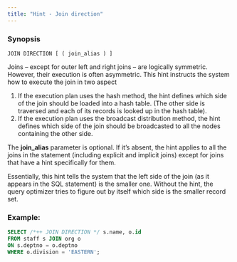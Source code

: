 ---
title: "Hint - Join direction"
---

### Synopsis

`JOIN DIRECTION [ ( join_alias ) ]`

Joins – except for outer left and right joins – are logically symmetric. However, their execution is often asymmetric. This hint instructs the system how to execute the join in two aspect

1. If the execution plan uses the hash method, the hint defines which side of the join should be loaded into a hash table. (The other side is traversed and each of its records is looked up in the hash table).
2. If the execution plan uses the broadcast distribution method, the hint defines which side of the join should be broadcasted to all the nodes containing the other side.

The **join_alias** parameter is optional. If it’s absent, the hint applies to all the joins in the statement (including explicit and implicit joins) except for joins that have a hint specifically for them.

Essentially, this hint tells the system that the left side of the join (as it appears in the SQL statement) is the smaller one. Without the hint, the query optimizer tries to figure out by itself which side is the smaller record set.

### Example:

```sql
SELECT /*++ JOIN DIRECTION */ s.name, o.id
FROM staff s JOIN org o
ON s.deptno = o.deptno
WHERE o.division = 'EASTERN';
```